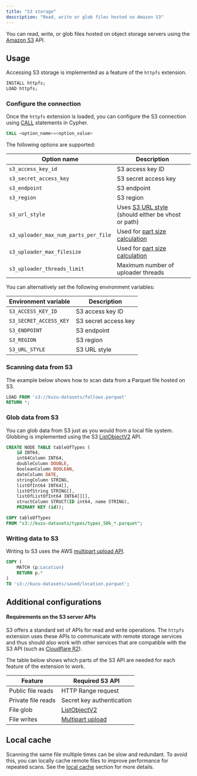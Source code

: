 ```yaml
---
title: "S3 storage"
description: "Read, write or glob files hosted on Amazon S3"
---
```

You can read, write, or glob files hosted on object storage servers using the
[Amazon S3](https://aws.amazon.com/s3/) API.

## Usage

Accessing S3 storage is implemented as a feature of the `httpfs` extension.

```sql
INSTALL httpfs;
LOAD httpfs;
```

### Configure the connection

Once the `httpfs` extension is loaded, you can configure the S3 connection using
[CALL](/cypher/configuration) statements in Cypher.
```sql
CALL <option_name>=<option_value>
```

The following options are supported:

| Option name | Description |
|----------|----------|
| `s3_access_key_id` | S3 access key ID |
| `s3_secret_access_key` | S3 secret access key |
| `s3_endpoint` | S3 endpoint |
| `s3_region` | S3 region |
| `s3_url_style` | Uses [S3 URL style](https://docs.aws.amazon.com/AmazonS3/latest/userguide/VirtualHosting.html) (should either be vhost or path) |
| `s3_uploader_max_num_parts_per_file` | Used for [part size calculation](https://docs.aws.amazon.com/AmazonS3/latest/userguide/qfacts.html) |
| `s3_uploader_max_filesize` | Used for [part size calculation](https://docs.aws.amazon.com/AmazonS3/latest/userguide/qfacts.html) |
| `s3_uploader_threads_limit` | Maximum number of uploader threads |

You can alternatively set the following environment variables:

| Environment variable | Description |
|----------|----------|
| `S3_ACCESS_KEY_ID` | S3 access key ID |
| `S3_SECRET_ACCESS_KEY` | S3 secret access key |
| `S3_ENDPOINT` | S3 endpoint |
| `S3_REGION` | S3 region |
| `S3_URL_STYLE` | S3 URL style |

### Scanning data from S3

The example below shows how to scan data from a Parquet file hosted on S3.

```sql
LOAD FROM 's3://kuzu-datasets/follows.parquet'
RETURN *;
```

### Glob data from S3

You can glob data from S3 just as you would from a local file system.
Globbing is implemented using the S3 [ListObjectV2](https://docs.aws.amazon.com/AmazonS3/latest/API/API_ListObjectsV2.html) API.

```sql
CREATE NODE TABLE tableOfTypes (
    id INT64,
    int64Column INT64,
    doubleColumn DOUBLE,
    booleanColumn BOOLEAN,
    dateColumn DATE,
    stringColumn STRING,
    listOfInt64 INT64[],
    listOfString STRING[],
    listOfListOfInt64 INT64[][],
    structColumn STRUCT(ID int64, name STRING),
    PRIMARY KEY (id));

COPY tableOfTypes
FROM "s3://kuzu-datasets/types/types_50k_*.parquet";
```

### Writing data to S3

Writing to S3 uses the AWS [multipart upload API](https://docs.aws.amazon.com/AmazonS3/latest/userguide/mpuoverview.html).

```sql
COPY (
    MATCH (p:Location)
    RETURN p.*
)
TO 's3://kuzu-datasets/saved/location.parquet';
```

## Additional configurations

#### Requirements on the S3 server APIs

S3 offers a standard set of APIs for read and write operations. The `httpfs` extension uses these APIs to communicate with remote storage services and thus should also work
with other services that are compatible with the S3 API (such as [Cloudflare R2](https://www.cloudflare.com/en-gb/developer-platform/r2/)).

The table below shows which parts of the S3 API are needed for each feature of the extension to work.

| Feature | Required S3 API |
|----------|----------|
| Public file reads | HTTP Range request |
| Private file reads | Secret key authentication |
| File glob | [ListObjectV2](https://docs.aws.amazon.com/AmazonS3/latest/API/API_ListObjectsV2.html) |
| File writes | [Multipart upload](https://docs.aws.amazon.com/AmazonS3/latest/userguide/mpuoverview.html) |


## Local cache

Scanning the same file multiple times can be slow and redundant.
To avoid this, you can locally cache remote files to improve performance for repeated scans.
See the [local cache](/extensions/httpfs#local-cache) section for more details.
